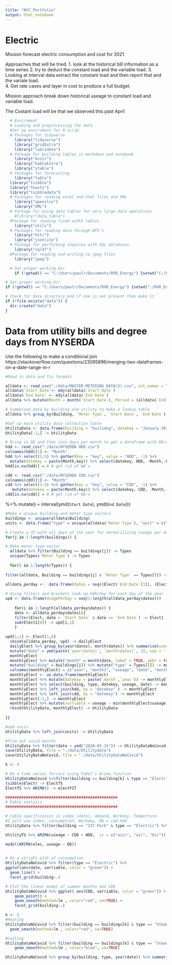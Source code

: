```yaml
---
title: "NYC Portfolio"
output: html_notebook
---
```


# Electric   
Mission forecast electric consumption and cost for 2021. 

Approaches that will be tried. 
1. look at the historical bill information as a time series
2. try to deduct the constant load and the variable load. 
3. Looking at interval data extract the constant load and then report that and the variale load.  
4. Get rate cases and layer in cost to produce a full budget. 

Mission approach break down historical useage to constant load and variable load. 


The Costant load will be that we observed this past April 

```r
  # Enviroment 
  # Loading and preprocessing the data
  #Set up enviroment for R scrip  
  # Packages for tidyverse 
    library("tidyverse")
    library("gridExtra")
    library("lubridate")
  # Package for building tables in markdown and notebook 
    library("knitr")
    library("kableExtra") 
    library("xtable")
  # Packages for forecasting
    library("fable")
  library("tsibble")
  library("feasts")
  library("tsibbledata")
  # Packages for reading excel and html files and XML
    library("openxlsx")
    library("XML")
  # Parkage for using data tables for very large data operations
    #library("data.table")
  #Package for reading fixed width tables
    library("utils")
  # Packages for reading data through API's 
    library("httr")
    library("jsonlite")
  # Package for performing inquires with SQL databases 
    library("sqldf")
  #Package for reading and writing to jpeg files
    library("jpeg")

  # Set proper working Dir 
    if (!getwd() == "C:/Users/paulr/Documents/RXR_Energy") {setwd("C:/Users/paulr/Documents/RXR_Energy")}

# Set proper working Dir
if (!getwd() == "C:/Users/paulr/Documents/RXR_Energy") {setwd("./RXR_Energy")}

# Check for data directory and if one is not present then make it
if (!file.exists("data")) {
  dir.create("data")
}

```

# Data from utility bills and degree days from NYSERDA 
Use the following to make a conditional join https://stackoverflow.com/questions/23095896/merging-two-dataframes-on-a-date-range-in-r


```r

#Read in data and fix formats

alldata <- read_csv("./data/MASTER METERING DATA(2).csv", col_names = TRUE, col_types = "cccccddcd")
alldata$`Start Date`<- mdy(alldata$`Start Date`)
alldata$`End Date` <- mdy(alldata$`End Date`)
alldata %>% mutate(Month = month(`Start Date`), Period = (alldata$`End Date`- alldata$`Start Date`))  -> alldata

# Summeraze data by building and utility to make a lookup table
alldata %>% group_by(Building, `Meter Type`, `Start Date`, `End Date`) %>% summarise(Usage = sum(Usage)) %>% mutate(Usage_Day = Usage / as.numeric(`End Date` - `Start Date`)) -> alldata

#Set up main utility data collection table 
UtilityData <- data.frame(building = "builidng", datekey = "January 2017", kWh = 1, date = ymd("2017-01-05"), HDD = 1, CDD = 1, varriable = 1 )
UtilityData[-1,] -> UtilityData

# Bring in DD and then join days per month to get a dataframe with DD/day to then combine with the main alldata
hdd <- read_csv("./data/NYSERDA HDD.csv")
colnames(hdd)[1] <- "Month"
hdd %>% select(1:5) %>% gather(key = "key", value = "HDD", -1) %>%
  mutate(datekey = paste(Month,key)) %>% select(datekey, HDD, -Month,-key) -> hdd
hdd[is.na(hdd)] = 0 # get rid of NA's

cdd <- read_csv("./data/NYSERDA CDD.csv")
colnames(cdd)[1] <- "Month"
cdd %>% select(1:5) %>% gather(key = "key", value = "CDD", -1) %>%
   mutate(datekey = paste(Month,key)) %>% select(datekey, CDD, -Month,-key) -> cdd
cdd[is.na(cdd)] = 0 # get rid of NA's


```


%>% mutate(i = interval(ymd(`Start Date`), ymd(`End Date`)))


```r
#Make a unique building and meter type vectors
buildings <- unique(alldata$Building)
units <- data.frame("type" = unique(alldata$`Meter Type`), "unit" = c("kWh", "MLbs", "hcf", "hcf", "hcf", "gal", "Therms", "hcf"))

# Create a df with all days of the year for normarilizing useage per month
for(j in 1:length(buildings)) {

# Make meter type vector
  alldata %>% filter(Building == buildings[j]) -> Types
  unique(Types$`Meter Type`) -> Types
  
  for(l in 1:length(Types)) {
  
filter(alldata, Building == buildings[j] & `Meter Type` == Types[l]) ->   Elect

alldata_perday <-  data.frame(dates = seq((Elect$`End Date`[1]), (Elect$`End Date`[length(Elect$`End Date`)]), by = "day"))  
 
# Using filters and brackets look up kWh/day for each day of the year 
upd <- data.frame(UsagePerDay = seq(1:length(alldata_perday$dates)))
  
    for(i in 1:length(alldata_perday$dates)) {
    date <- alldata_perday$dates[i]
    filter(Elect, date > `Start Date` & date <= `End Date`) -> Elect1
    sum(Elect1[6]) -> upd[i,1]
    }
  
upd[1,1] <- Elect[1,6]
  cbind(alldata_perday, upd) -> dailyElect
  dailyElect %>% group_by(year(dates), month(dates)) %>% summarise(useage = sum(UsagePerDay)) %>%
  mutate("date" = ymd(paste(`year(dates)`, `month(dates)`, 15, sep = '-')))  ->
  monthlyElect
  monthlyElect %>% mutate("month" = month(date, label = TRUE, abbr = FALSE)) %>%
  mutate("building" = buildings[j]) %>% mutate("type" = Types[l]) -> monthlyElect
  colnames(monthlyElect) = c("year", "month1", "useage", "date", "month", "building", "type")
  monthlyElect <- as.data.frame(monthlyElect)
  monthlyElect %>% mutate(datekey = paste(`month`,`year`)) -> monthlyElect
  monthlyElect %>% select(building, type, datekey, useage, date) -> monthlyElect
  monthlyElect %>% left_join(hdd, by = "datekey" ) -> monthlyElect
  monthlyElect %>% left_join(cdd, by = "datekey") -> monthlyElect
  monthlyElect[-1,] -> monthlyElect
  monthlyElect %>% mutate(varriable = useage - min(monthlyElect$useage)) -> monthlyElect
  rbind(UtilityData, monthlyElect) -> UtilityData 
  
}}

#add units
UtilityData %>% left_join(units) -> UtilityData

#Trim out covid months 
UtilityData %>% filter(date < ymd("2020-03-15")) -> UtilityDataNoCovid
save(UtilityData, file = "./data/Utilitydata")
save(UtilityDataNoCovid, file = "./data/UtilityDataNoCovid")

```


```r

k <- 4

# Do a time series forcast using Fabel's Arima function
UtilityDataNoCovid %>%filter(building == building[k] & type == "Electric") %>% select(date, useage, HDD, CDD)  -> Elect
tsibble(Elect) -> ElectTS
ElectTS %>% ARIMA() -> electFIT

#################################################
# Fable analysis
#################################################

# table specification is index (date), demand, Workday, Temperture. 
#I will use index, consumption, Workday, DD = cdd-hdd
UtilityData %>% filter(building == "237 Park" & type == "Electric") %>% mutate("DD" = CDD - HDD) %>% mutate("WorkDay" = wday(date)) %>% select(date, useage, DD, WorkDay) %>% as.tibble() -> UtilityTS

UtilityTS %>% ARIMA(useage ~ CDD + HDD,  ic = c("aicc", "aic", "bic"))

model(ARIMA(elec, useage ~ DD))
                                                 

# Do a stright plot of consumption 
UtilityDataNoCovid %>% filter(type == "Electric") %>%
ggplot(aes(date, varriable, color = "green")) +
  geom_line() +
  facet_grid(building~.)

# Plot the linear model of summer months and CDD
UtilityDataNoCovid %>% ggplot( aes(CDD, varriable, color = "green")) +
    geom_point() +
    geom_smooth(method=lm , color="red", se=TRUE) +
    facet_grid(building~.)

k <- 2
#Heating
UtilityDataNoCovid %>% filter(building == buildings[k] & type == "Steam") %>% filter(month(date) < 4 | month(date) > 10  ) %>% ggplot( aes(HDD, useage, color = "blue")) +    geom_point() +
  geom_smooth(method=lm , color="red", se=TRUE) 

#Cooling 
UtilityDataNoCovid %>% filter(building == buildings[k] & type == "Steam") %>% filter(month(date) > 5 & month(date) < 9  ) %>% ggplot( aes(CDD, useage, color = "black")) +    geom_point() +
    geom_smooth(method=lm , color="blue", se=TRUE) 

```

```r

UtilityDataNoCovid %>% group_by(building, type, year(date)) %>% summarise(Useage = sum(useage)) %>% kable(format = "html", align = c('l', 'l', 'c', 'r'), digits = 0, col.names = c("Building", "Utility", "Year", "Useage"), caption = "All Buildings", label = "History Table") %>% kable_styling(full_width = F)




```


